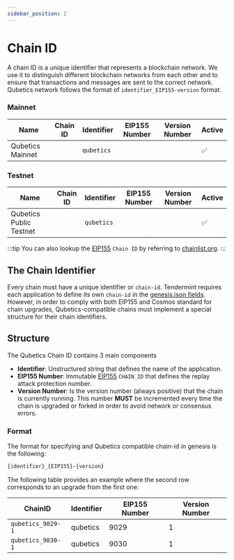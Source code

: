 ```yaml
---
sidebar_position: 2
---
```


# Chain ID


A chain ID is a unique identifier that represents a blockchain network. We use it to distinguish different blockchain
networks from each other and to ensure that transactions and messages are sent to the correct network. Qubetics network
follows the format of `identifier_EIP155-version` format.


### Mainnet

| Name                              | Chain ID                                              | Identifier | EIP155 Number                                 | Version Number                                      | Active |
| --------------------------------- | ----------------------------------------------------- | ---------- | --------------------------------------------- | --------------------------------------------------- | ------- |
| Qubetics Mainnet                     |  <Highlighter pretext="qubetics_" keyword="chain_id" postText="-1" /> | `qubetics`    |  <Highlighter keyword="chain_id" /> |  <Highlighter keyword="testnet_version_number" /> | ✅ |


### Testnet

| Name                              | Chain ID                                              | Identifier | EIP155 Number                                 | Version Number                                      | Active |
| --------------------------------- | ----------------------------------------------------- | ---------- | --------------------------------------------- | --------------------------------------------------- | ------- |
| Qubetics Public Testnet              |  <Highlighter pretext="qubetics_" keyword="testnet_chain_id" postText="-1" /> | `qubetics`    |  <Highlighter keyword="testnet_chain_id" /> |  <Highlighter keyword="testnet_version_number" /> | ✅ |

:::tip
You can also lookup the [EIP155](https://github.com/ethereum/EIPs/blob/master/EIPS/eip-155.md) `Chain ID` by referring
to [chainlist.org](https://chainlist.org/).
:::


## The Chain Identifier

Every chain must have a unique identifier or `chain-id`. Tendermint requires each application to
define its own `chain-id` in the [genesis.json fields](https://docs.tendermint.com/master/spec/core/genesis.html#genesis-fields).
 However, in order to comply with both EIP155 and Cosmos standard for chain upgrades, Qubetics-compatible chains must implement
  a special structure for their chain identifiers.

## Structure

The Qubetics Chain ID contains 3 main components

- **Identifier**: Unstructured string that defines the name of the application.
- **EIP155 Number**: Immutable [EIP155](https://github.com/ethereum/EIPs/blob/master/EIPS/eip-155.md) `CHAIN_ID` that
 defines the replay attack protection number.
- **Version Number**: Is the version number (always positive) that the chain is currently running.
This number **MUST** be incremented every time the chain is upgraded or forked in order to avoid network or consensus errors.

### Format

The format for specifying and Qubetics compatible chain-id in genesis is the following:

```bash
{identifier}_{EIP155}-{version}
```

The following table provides an example where the second row corresponds to an upgrade from the first one:

| ChainID        | Identifier | EIP155 Number | Version Number |
| -------------- | ---------- | ------------- | -------------- |
| `qubetics_9029-1` | qubetics      | 9029          | 1              |
| `qubetics_9030-1` | qubetics      | 9030          | 1              |
